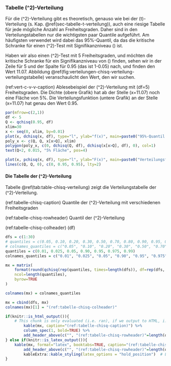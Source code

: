 ### Tabelle \(\chi^2\)-Verteilung {#sec-tabelle-chisq-verteilung}

Für die \(\chi^2\)-Verteilung gibt es theoretisch, genauso wie bei der \(t\)-Verteilung (s. Kap. \@ref(sec-tabelle-t-verteilung)), auch eine riesige Tabelle für jede mögliche Anzahl an Freiheitsgraden. Daher sind in den Verteilungstabellen nur die wichtigsten paar Quantile aufgeführt. Am häufigsten verwendet wird dabei das 95%-Quantil, da das die kritische Schranke für einen \(\chi^2\)-Test mit Signifikanzniveau \(\alpha=0.05\) ist.

Haben wir also einen \(\chi^2\)-Test mit 5 Freiheitsgraden, und möchten die kritische Schranke für ein Signifikanzniveau von \(\alpha=0.05\) finden, sehen wir in der Zeile für 5 und der Spalte für 0.95 (das ist 1-0.05) nach, und finden den Wert 11.07. Abbildung \@ref(fig:verteilungen-chisq-verteilung-verteilungstabelle) veranschaulicht den Wert, den wir suchen.

(ref:vert-c-v-v-caption) Ablesebeispiel der \(\chi^2\)-Verteilung mit \(df=5\) Freiheitsgraden. Die Dichte (obere Grafik) hat ab der Stelle \(x=11.07\) noch eine Fläche von 5%. Die Verteilungsfunktion (untere Grafik) an der Stelle \(x=11.07\) hat genau den Wert 0.95.

```r
par(mfrow=c(2,1))
df <- 5
Q <- qchisq(0.95, df)
xlim=30
x <- seq(0, xlim, by=0.01)
plot(x, dchisq(x, df), type="l", ylab="f(x)", main=paste0("95%-Quantil der Chi-Quadrat-Verteilung\nmit ", df, " Freiheitsgraden: ", round(Q, 3)))
poly_x <- c(Q, Q, x[x>Q], xlim)
polygon(poly_x, c(0, dchisq(Q, df), dchisq(x[x>Q], df), 0), col=1)
text(Q+2, 0.015, "5% Fläche", pos=4)

plot(x, pchisq(x, df), type="l", ylab="F(x)", main=paste0("Verteilungsfunktion\nF(",round(Q,3),") = 0.95"))
lines(c(Q, Q, 0), c(0, 0.95, 0.95), lty=2)
```


#### Die Tabelle der \(\chi^2\)-Verteilung {-}

Tabelle \@ref(tab:table-chisq-verteilung) zeigt die Verteilungstabelle der \(\chi^2\)-Verteilung.

(ref:tabelle-chisq-caption) Quantile der \(\chi^2\)-Verteilung mit verschiedenen Freiheitsgraden

(ref:tabelle-chisq-rowheader) Quantil der \(\chi^2\)-Verteilung

(ref:tabelle-chisq-colheader) \(\downarrow df\)

```r
dfs = c(1:30)
# quantiles = c(0.05, 0.10, 0.20, 0.30, 0.50, 0.70, 0.80, 0.90, 0.95, 0.99, 0.999)
# colnames_quantiles = c("0.05", "0.10", "0.20", "0.30", "0.50", "0.70", "0.80", "0.90", "0.95", "0.99", "0.999")
quantiles = c(0.01, 0.025, 0.05, 0.90, 0.95, 0.975, 0.99)
colnames_quantiles = c("0.01", "0.025", "0.05", "0.90", "0.95", "0.975", "0.99")

mx = matrix(
    format(round(qchisq(rep(quantiles, times=length(dfs)), df=rep(dfs, each=length(quantiles))), 3), nsmall=3),
    ncol=length(quantiles),
    byrow=TRUE
)

colnames(mx) = colnames_quantiles

mx = cbind(dfs, mx)
colnames(mx)[1] = "(ref:tabelle-chisq-colheader)"
```

```r
if(knitr::is_html_output()){
    # This chunk is only evaluated (i.e. ran), if we output to HTML, i.e. gitbook or epub
        kable(mx, caption="(ref:tabelle-chisq-caption)") %>%
        column_spec(1, bold=TRUE) %>%
        add_header_above(c("", "(ref:tabelle-chisq-rowheader)"=length(quantiles)))
} else if(knitr::is_latex_output()){
    kable(mx, format="latex", booktabs=TRUE, caption="(ref:tabelle-chisq-caption)") %>%
        add_header_above(c("", "(ref:tabelle-chisq-rowheader)"=length(quantiles))) %>%
        kableExtra::kable_styling(latex_options = "hold_position")  # Latex's [h!]
}
```



